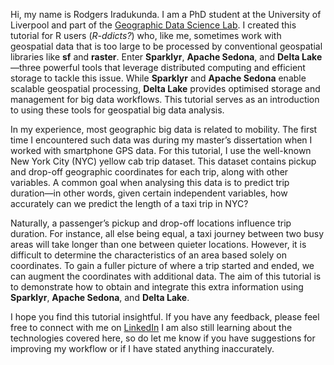 Hi, my name is Rodgers Iradukunda. I am a PhD student at the University of Liverpool and part of the [Geographic Data Science Lab](https://www.liverpool.ac.uk/geographic-data-science/). I created this tutorial for R users (*R-ddicts?*) who, like me, sometimes work with geospatial data that is too large to be processed by conventional geospatial libraries like **sf** and **raster**. Enter **Sparklyr**, **Apache Sedona**, and **Delta Lake**—three powerful tools that leverage distributed computing and efficient storage to tackle this issue. While **Sparklyr** and **Apache Sedona** enable scalable geospatial processing, **Delta Lake** provides optimised storage and management for big data workflows. This tutorial serves as an introduction to using these tools for geospatial big data analysis.

In my experience, most geographic big data is related to mobility. The first time I encountered such data was during my master’s dissertation when I worked with smartphone GPS data. For this tutorial, I use the well-known New York City (NYC) yellow cab trip dataset. This dataset contains pickup and drop-off geographic coordinates for each trip, along with other variables. A common goal when analysing this data is to predict trip duration—in other words, given certain independent variables, how accurately can we predict the length of a taxi trip in NYC?

Naturally, a passenger’s pickup and drop-off locations influence trip duration. For instance, all else being equal, a taxi journey between two busy areas will take longer than one between quieter locations. However, it is difficult to determine the characteristics of an area based solely on coordinates. To gain a fuller picture of where a trip started and ended, we can augment the coordinates with additional data. The aim of this tutorial is to demonstrate how to obtain and integrate this extra information using **Sparklyr**, **Apache Sedona**, and **Delta Lake**.

I hope you find this tutorial insightful. If you have any feedback, please feel free to connect with me on [LinkedIn](https://www.linkedin.com/in/rodgers-iradukunda-40b512131/) I am also still learning about the technologies covered here, so do let me know if you have suggestions for improving my workflow or if I have stated anything inaccurately.

